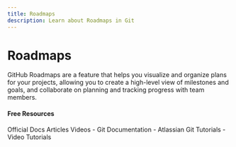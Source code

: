 ```yaml
---
title: Roadmaps
description: Learn about Roadmaps in Git
---
```


# Roadmaps

GitHub Roadmaps are a feature that helps you visualize and organize plans for your projects, allowing you to create a high-level view of milestones and goals, and collaborate on planning and tracking progress with team members.

#### Free Resources

<Tabs defaultValue="official">
<TabsList>
<TabsTrigger value="official">Official Docs</TabsTrigger>
<TabsTrigger value="article">Articles</TabsTrigger>
<TabsTrigger value="video">Videos</TabsTrigger>
</TabsList>

<TabsContent value="official">
- <Link href="https://git-scm.com/docs">Git Documentation</Link>
</TabsContent>
<TabsContent value="article">
- <Link href="https://www.atlassian.com/git/tutorials">Atlassian Git Tutorials</Link>
</TabsContent>
<TabsContent value="video">
- <Link href="https://www.youtube.com/results?search_query=git+roadmaps+tutorial">Video Tutorials</Link>
</TabsContent>
</Tabs>
